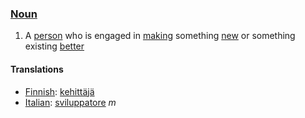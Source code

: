 === [[Noun]] ===

#A [[person]] who is engaged in [[make|making]] something [[new]] or something existing [[better]]

====Translations====

*[[Finnish]]: [[kehittäjä]]
*[[Italian]]: [[sviluppatore]] ''m''